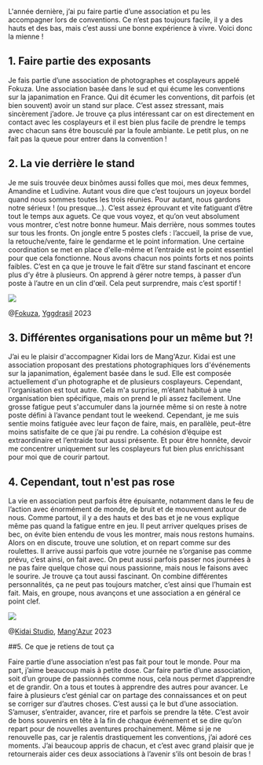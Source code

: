 L'année dernière, j’ai pu faire partie d’une association et pu les accompagner lors de conventions. Ce n’est pas toujours facile, il y a des hauts et des bas, mais c’est aussi une bonne expérience à vivre. Voici donc la mienne !

## 1. Faire partie des exposants

Je fais partie d’une association de photographes et cosplayeurs appelé Fokuza. Une association basée dans le sud et qui écume les conventions sur la japanimation en France. Qui dit écumer les conventions, dit parfois (et bien souvent) avoir un stand sur place. C’est assez stressant, mais sincèrement j’adore. Je trouve ça plus intéressant car on est directement en contact avec les cosplayeurs et il est bien plus facile de prendre le temps avec chacun sans être bousculé par la foule ambiante. Le petit plus, on ne fait pas la queue pour entrer dans la convention !

## 2. La vie derrière le stand

Je me suis trouvée deux binômes aussi folles que moi, mes deux femmes, Amandine et Ludivine. Autant vous dire que c’est toujours un joyeux bordel quand nous sommes toutes les trois réunies. Pour autant, nous gardons notre sérieux ! (ou presque…). C’est assez éprouvant et vite fatiguant d’être tout le temps aux aguets. Ce que vous voyez, et qu’on veut absolument vous montrer, c’est notre bonne humeur. Mais derrière, nous sommes toutes sur tous les fronts. On jongle entre 5 postes clefs : l’accueil, la prise de vue, la retouche/vente, faire le gendarme et le point information. Une certaine coordination se met en place d'elle-même et l’entraide est le point essentiel pour que cela fonctionne. Nous avons chacun nos points forts et nos points faibles. C’est en ça que je trouve le fait d’être sur stand fascinant et encore plus d’y être à plusieurs. On apprend à gérer notre temps, à passer d’un poste à l’autre en un clin d'œil. Cela peut surprendre, mais c’est sportif !

![](https://s3.fr-par.scw.cloud/assets.blog.jkanda/FK_JA_230205_JKA_1063.jpg)

@[Fokuza](https://www.fokuza.net/index/category/802-yggdrasil_indoor_2023), [Yggdrasil](https://festivalyggdrasil.eu/) 2023

## 3. Différentes organisations pour un même but ?!

J’ai eu le plaisir d'accompagner Kidai lors de Mang'Azur. Kidai est une association proposant des prestations photographiques lors d'événements sur la japanimation, également basée dans le sud. Elle est composée actuellement d'un photographe et de plusieurs cosplayeurs. Cependant, l'organisation est tout autre. Cela m'a surprise, m’étant habitué à une organisation bien spécifique, mais on prend le pli assez facilement. Une grosse fatigue peut s'accumuler dans la journée même si on reste à notre poste défini à l’avance pendant tout le weekend. Cependant, je me suis sentie moins fatiguée avec leur façon de faire, mais, en parallèle, peut-être moins satisfaite de ce que j’ai pu rendre. La cohésion d’équipe est extraordinaire et l’entraide tout aussi présente. Et pour être honnête, devoir me concentrer uniquement sur les cosplayeurs fut bien plus enrichissant pour moi que de courir partout. 

## 4. Cependant, tout n'est pas rose

La vie en association peut parfois être épuisante, notamment dans le feu de l’action avec énormément de monde, de bruit et de mouvement autour de nous. Comme partout, il y a des hauts et des bas et je ne vous explique même pas quand la fatigue entre en jeu. Il peut arriver quelques prises de bec, on évite bien entendu de vous les montrer, mais nous restons humains. Alors on en discute, trouve une solution, et on repart comme sur des roulettes. Il arrive aussi parfois que votre journée ne s’organise pas comme prévu, c’est ainsi, on fait avec. On peut aussi parfois passer nos journées à ne pas faire quelque chose qui nous passionne, mais nous le faisons avec le sourire. Je trouve ça tout aussi fascinant. On combine différentes personnalités, ça ne peut pas toujours matcher, c’est ainsi que l’humain est fait. Mais, en groupe, nous avançons et une association a en général ce point clef. 

![](https://s3.fr-par.scw.cloud/assets.blog.jkanda/Jkanda_JKA_4152.jpg)

@[Kidai Studio](https://kidai-studio.jimdosite.com/portfolio/), [Mang'Azur](https://www.mangazur.fr/) 2023

##5. Ce que je retiens de tout ça

Faire partie d’une association n’est pas fait pour tout le monde. Pour ma part, j’aime beaucoup mais à petite dose. Car faire partie d’une association, soit d’un groupe de passionnés comme nous, cela nous permet d’apprendre et de grandir. On a tous et toutes à apprendre des autres pour avancer. Le faire à plusieurs c’est génial car on partage des connaissances et on peut se corriger sur d’autres choses. C’est aussi ça le but d’une association. S’amuser, s’entraider, avancer, rire et parfois se prendre la tête. C’est avoir de bons souvenirs en tête à la fin de chaque événement et se dire qu’on repart pour de nouvelles aventures prochainement. Même si je ne renouvelle pas, car je ralentis drastiquement les conventions, j’ai adoré ces moments. J’ai beaucoup appris de chacun, et c’est avec grand plaisir que je retournerais aider ces deux associations à l’avenir s’ils ont besoin de bras !
